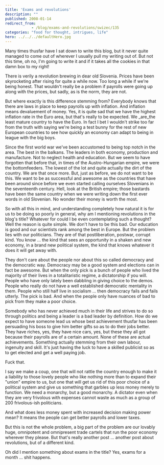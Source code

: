 ```yaml
---
title: 'Exams and revolutions'
description: ""
published: 2008-01-14
redirect_from: 
            - /blog/exams-and-revolutions/swizec/135
categories: "food for thought, intrigues, life"
hero: ../../../defaultHero.jpg
---
```

Many times thusfar have I sat down to write this blog, but it never quite managed to come out of wherever I usually pull my writing out of. But not this time, oh no, I'm going to write it and if it takes all the cookies in that damn box to my right!

There is verily a revolution brewing in dear old Slovenia. Prices have been skyrocketing after rising for quite a while now. Too long a while if we're being honest. That wouldn't really be a problem if payrolls were going up along with the prices, but sadly, as is the norm, they are not.

But where exactly is this difference stemming from? Everybody knows that there are laws in place to keep payrolls up with inflation. And inflation means devaluement of money. Yes, it is quite sad that we have the highest inflation rate in the Euro area, but that's really to be expected. We _are_the least mature country to have the Euro. In fact I bet I wouldn't strike too far from the truth with saying we're being a test bunny for the rest of new European countries to see how quickly an economy can adapt to being in league with the big boys.

Since the first world war we've been accustomed to being top notch in the area. The best in the balkans. The leaders in both economy, production and manufacture. Not to neglect health and education. But we seem to have forgotten that before that, in times of the Austro-Hungarian empire, we were the bottomfeeders. The lowest of the lot and quite actually the dirt of the country. We are that once more. But, just as before, we do not want to be this. We want to be as successful and awesome as the countries that have been around since before we even started calling ourselves Slovenians in the seventeenth century. Hell, look at the British empire; those bastards have been the same country when we were writing down the first ever words in old Slovenian. No wonder their money is worth the most.

So with all this in mind, and understanding completely how natural it is for us to be doing so poorly in general, why am I mentioning revolutions in the blog's title? Whatever for could I be even contemplating such a thought? Well the reason is quite simple. We don't have to be this bad. Our education is good and our scientists rank among the best in Europe. But the problem lies with our politicians. They are of that postliberation, postwar, corrupt kind. You know ... the kind that sees an opportunity in a shaken and new economy, in a brand new political system, the kind that knows whatever it does it will get away with.

They don't care about the people nor about this so called democracy and the democratic way. Democracy may be a good system and elections can in fact be awesome. But when the only pick is a bunch of people who lived the majority of their lives in a totalitaristic regime, a dictatorship if you will. People who have only lately been dabbling in giving choice to the demos. People who really do not have a well established democratic mentality in them. People who still half live in socialism ... then democracy fails and fails utterly. The pick is bad. And when the people only have nuances of bad to pick from they make a poor choice.

Somebody who has never achieved much in their life and strives to do so through politics and being a leader is a bad leader by definition. How do we expect to have someone lead us whose best achievement thusfar has been persuading his boss to give him better gifts so as to do their jobs better. They have riches, yes, they have nice cars, yes, but these they all got because their payrolls are of a certain amount. None of these are actual achievements. Something actually stemming from their own labour, ingenuity and skill. It's just having the luck to have a skilled publicist so as to get elected and get a well paying job.

Fuck that.

I say we make a coup, one that will not rattle the country enough to make it a liability to those lovely people who like nothing more than to expand their "union" empire to us, but one that will get us rid of this poor choice of a political system and give us something that garbles up less money merely to function. We need a monarchy, but a good monarchy. A dictator even when they are very frivolous with expenses cannot waste as much as a group of 200 frivolous-ish politicians.

And what does less money spent with increased decision making power mean? It means the people can get better payrolls and lower taxes.

But this is not the whole problem, a big part of the problem are our lovably huge, omnipotent and omnipresent trade cartels that run the poor economy wherever they please. But that's really another post ... another post about revolutions, but of a different kind.



Oh did I mention something about exams in the title? Yes, exams for a month ... shit happens.